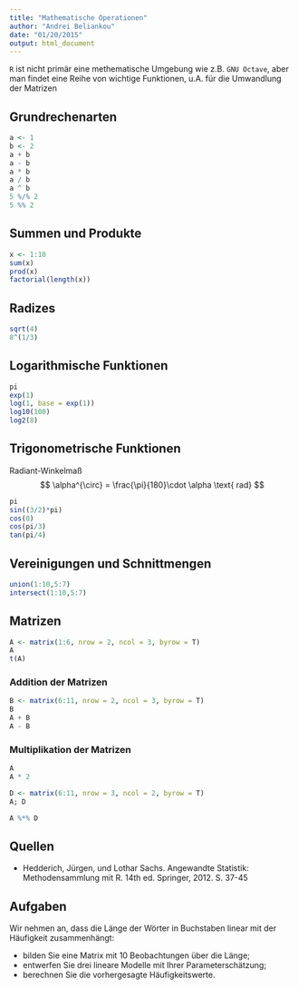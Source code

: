 ```yaml
---
title: "Mathematische Operationen"
author: "Andrei Beliankou"
date: "01/20/2015"
output: html_document
---
```


`R` ist nicht primär eine methematische Umgebung wie z.B. `GNU Octave`, aber man findet eine Reihe von
wichtige Funktionen, u.A. für die Umwandlung der Matrizen

## Grundrechenarten
```r
a <- 1
b <- 2
a + b
a - b
a * b
a / b
a ^ b
5 %/% 2
5 %% 2
```

## Summen und Produkte
```r
x <- 1:10
sum(x)
prod(x)
factorial(length(x))
```

## Radizes 
```r
sqrt(4)
8^(1/3)
```

## Logarithmische Funktionen
```r
pi
exp(1)
log(1, base = exp(1))
log10(100)
log2(8)
```
## Trigonometrische Funktionen
Radiant-Winkelmaß
$$
  \alpha^{\circ} = \frac{\pi}{180}\cdot \alpha \text{ rad} 
$$
```r
pi
sin((3/2)*pi)
cos(0)
cos(pi/3)
tan(pi/4)
```


## Vereinigungen und Schnittmengen
```r
union(1:10,5:7)
intersect(1:10,5:7)
```

## Matrizen
```r
A <- matrix(1:6, nrow = 2, ncol = 3, byrow = T)
A
t(A)
```
### Addition der Matrizen
```r
B <- matrix(6:11, nrow = 2, ncol = 3, byrow = T)
B
A + B
A - B
```
### Multiplikation der Matrizen
```r
A
A * 2

D <- matrix(6:11, nrow = 3, ncol = 2, byrow = T)
A; D

A %*% D
```


## Quellen

- Hedderich, Jürgen, und Lothar Sachs. Angewandte Statistik: Methodensammlung mit R. 14th ed. Springer, 2012. S. 37-45

## Aufgaben

Wir nehmen an, dass die Länge der Wörter in Buchstaben linear mit der Häufigkeit zusammenhängt:

- bilden Sie eine Matrix mit 10 Beobachtungen über die Länge;
- entwerfen Sie drei lineare Modelle mit Ihrer Parameterschätzung;
- berechnen Sie die vorhergesagte Häufigkeitswerte.
